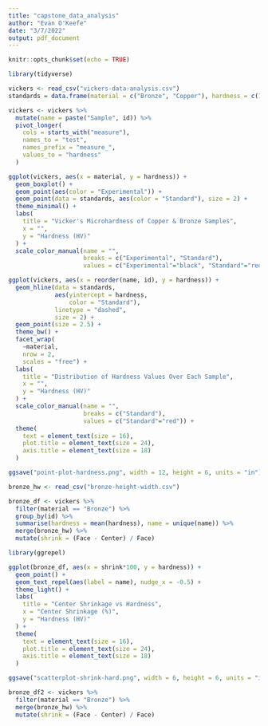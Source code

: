 ```yaml
---
title: "capstone_data_analysis"
author: "Evan O'Keefe"
date: "3/7/2022"
output: pdf_document
---
```


```r
knitr::opts_chunk$set(echo = TRUE)
```

```r
library(tidyverse)

vickers <- read_csv("vickers-data-analysis.csv")
standards = data.frame(material = c("Bronze", "Copper"), hardness = c(107, 50))

vickers <- vickers %>%
  mutate(name = paste("Sample", id)) %>% 
  pivot_longer(
    cols = starts_with("measure"),
    names_to = "test",
    names_prefix = "measure_",
    values_to = "hardness"
  )
```

```r
ggplot(vickers, aes(x = material, y = hardness)) +
  geom_boxplot() +
  geom_point(aes(color = "Experimental")) +
  geom_point(data = standards, aes(color = "Standard"), size = 2) +
  theme_minimal() +
  labs(
    title = "Vicker's Microhardness of Copper & Bronze Samples",
    x = "",
    y = "Hardness (HV)"
  ) +
  scale_color_manual(name = "",
                     breaks = c("Experimental", "Standard"),
                     values = c("Experimental"="black", "Standard"="red"))
```

```r
ggplot(vickers, aes(x = reorder(name, id), y = hardness)) +
  geom_hline(data = standards,
             aes(yintercept = hardness,
                 color = "Standard"),
             linetype = "dashed",
             size = 2) +
  geom_point(size = 2.5) +
  theme_bw() +
  facet_wrap(
    ~material,
    nrow = 2,
    scales = "free") +
  labs(
    title = "Distribution of Hardness Values Over Each Sample",
    x = "",
    y = "Hardness (HV)"
  ) +
  scale_color_manual(name = "",
                     breaks = c("Standard"),
                     values = c("Standard"="red")) +
  theme(
    text = element_text(size = 16),
    plot.title = element_text(size = 24),
    axis.title = element_text(size = 18)
  )

ggsave("point-plot-hardness.png", width = 12, height = 6, units = "in")
```

```r
bronze_hw <- read_csv("bronze-height-width.csv")

bronze_df <- vickers %>%
  filter(material == "Bronze") %>% 
  group_by(id) %>% 
  summarise(hardness = mean(hardness), name = unique(name)) %>% 
  merge(bronze_hw) %>% 
  mutate(shrink = (Face - Center) / Face)
```

```r
library(ggrepel)

ggplot(bronze_df, aes(x = shrink*100, y = hardness)) +
  geom_point() +
  geom_text_repel(aes(label = name), nudge_x = -0.5) +
  theme_light() +
  labs(
    title = "Center Shrinkage vs Hardness",
    x = "Center Shrinkage (%)",
    y = "Hardness (HV)"
  ) +
  theme(
    text = element_text(size = 16),
    plot.title = element_text(size = 24),
    axis.title = element_text(size = 18)
  )

ggsave("scatterplot-shrink-hard.png", width = 6, height = 6, units = "in")
```

```r
bronze_df2 <- vickers %>%
  filter(material == "Bronze") %>% 
  merge(bronze_hw) %>% 
  mutate(shrink = (Face - Center) / Face)
```

